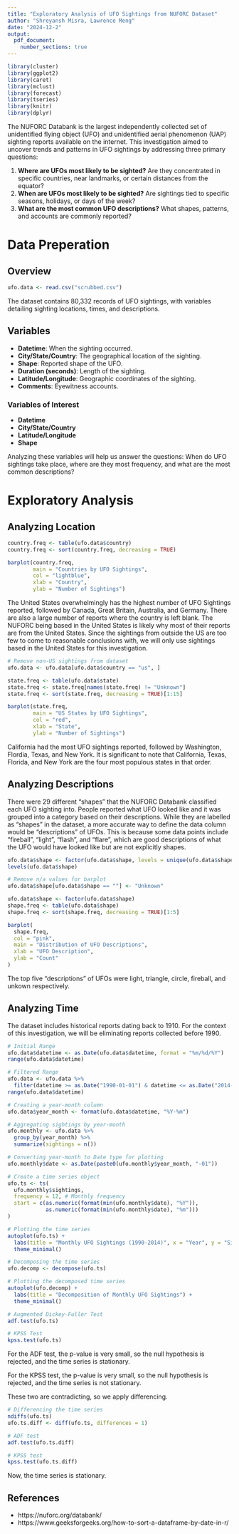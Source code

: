 ```yaml
---
title: "Exploratory Analysis of UFO Sightings from NUFORC Dataset"
author: "Shreyansh Misra, Lawrence Meng"
date: "2024-12-2"
output:
  pdf_document:
    number_sections: true
---
```

```r
library(cluster)
library(ggplot2)
library(caret)
library(mclust)
library(forecast)
library(tseries)
library(knitr)
library(dplyr)
```

The NUFORC Databank is the largest independently collected set of unidentified flying object (UFO) and unidentified aerial phenomenon (UAP) sighting reports available on the internet. This investigation aimed to uncover trends and patterns in UFO sightings by addressing three primary questions: 

1. **Where are UFOs most likely to be sighted?** Are they concentrated in specific countries, near landmarks, or certain distances from the equator?  
2. **When are UFOs most likely to be sighted?** Are sightings tied to specific seasons, holidays, or days of the week?  
3. **What are the most common UFO descriptions?** What shapes, patterns, and accounts are commonly reported?  

# Data Preperation
## Overview

```r
ufo.data <- read.csv("scrubbed.csv")
```

The dataset contains 80,332 records of UFO sightings, with variables detailing sighting locations, times, and descriptions. 

## Variables
- **Datetime**: When the sighting occurred.
- **City/State/Country**: The geographical location of the sighting.
- **Shape**: Reported shape of the UFO.
- **Duration (seconds)**: Length of the sighting.
- **Latitude/Longitude**: Geographic coordinates of the sighting.
- **Comments**: Eyewitness accounts.

### Variables of Interest
- **Datetime**
- **City/State/Country**
- **Latitude/Longitude**
- **Shape**

Analyzing these variables will help us answer the questions: When do UFO sightings take place, where are they most frequency, and what are the most common descriptions?

# Exploratory Analysis
## Analyzing Location

```r
country.freq <- table(ufo.data$country)
country.freq <- sort(country.freq, decreasing = TRUE)

barplot(country.freq,
        main = "Countries by UFO Sightings",
        col = "lightblue",
        xlab = "Country",
        ylab = "Number of Sightings")
```
The United States overwhelmingly has the highest number of UFO Sightings reported, followed by Canada, Great Britain, Australia, and Germany. There are also a large number of reports where the country is left blank. The NUFORC being based in the United States is likely why most of their reports are from the United States. Since the sightings from outside the US are too few to come to reasonable conclusions with, we will only use sightings based in the United States for this investigation. 

```r
# Remove non-US sightings from dataset
ufo.data <- ufo.data[ufo.data$country == "us", ]

state.freq <- table(ufo.data$state)
state.freq <- state.freq[names(state.freq) != "Unknown"]
state.freq <- sort(state.freq, decreasing = TRUE)[1:15]

barplot(state.freq,
        main = "US States by UFO Sightings",
        col = "red",
        xlab = "State",
        ylab = "Number of Sightings")
```
California had the most UFO sightings reported, followed by Washington, Flordia, Texas, and New York. It is significant to note that California, Texas, Florida, and New York are the four most populous states in that order.

## Analyzing Descriptions

There were 29 different "shapes" that the NUFORC Databank classified each UFO sighting into. People reported what UFO looked like and it was grouped into a category based on their descriptions. While they are labelled as "shapes" in the dataset, a more accurate way to define the data column would be "descriptions" of UFOs. This is because some data points include "fireball", "light", "flash", and "flare", which are good descriptions of what the UFO would have looked like but are not explicitly shapes.

```r
ufo.data$shape <- factor(ufo.data$shape, levels = unique(ufo.data$shape))
levels(ufo.data$shape)
```
```r
# Remove n/a values for barplot
ufo.data$shape[ufo.data$shape == ""] <- "Unknown"

ufo.data$shape <- factor(ufo.data$shape)
shape.freq <- table(ufo.data$shape)
shape.freq <- sort(shape.freq, decreasing = TRUE)[1:5]

barplot(
  shape.freq,
  col = "pink",
  main = "Distribution of UFO Descriptions",
  xlab = "UFO Description",
  ylab = "Count"
)
```
The top five "descriptions" of UFOs were light, triangle, circle, fireball, and unkown respectively. 


## Analyzing Time

The dataset includes historical reports dating back to 1910. For the context of this investigation, we will be eliminating reports collected before 1990.

```r
# Initial Range
ufo.data$datetime <- as.Date(ufo.data$datetime, format = "%m/%d/%Y")
range(ufo.data$datetime)

# Filtered Range
ufo.data <- ufo.data %>%
  filter(datetime >= as.Date("1990-01-01") & datetime <= as.Date("2014-05-01"))
range(ufo.data$datetime)
```

```r
# Creating a year-month column
ufo.data$year_month <- format(ufo.data$datetime, "%Y-%m")

# Aggregating sightings by year-month
ufo.monthly <- ufo.data %>%
  group_by(year_month) %>%
  summarize(sightings = n())

# Converting year-month to Date type for plotting
ufo.monthly$date <- as.Date(paste0(ufo.monthly$year_month, "-01"))
```

```r
# Create a time series object
ufo.ts <- ts(
  ufo.monthly$sightings,
  frequency = 12, # Monthly frequency
  start = c(as.numeric(format(min(ufo.monthly$date), "%Y")),
            as.numeric(format(min(ufo.monthly$date), "%m")))
)

# Plotting the time series
autoplot(ufo.ts) +
  labs(title = "Monthly UFO Sightings (1990-2014)", x = "Year", y = "Sightings") +
  theme_minimal()
```

```r
# Decomposing the time series
ufo.decomp <- decompose(ufo.ts)

# Plotting the decomposed time series
autoplot(ufo.decomp) +
  labs(title = "Decomposition of Monthly UFO Sightings") +
  theme_minimal()
```

```r
# Augmented Dickey-Fuller Test
adf.test(ufo.ts)

# KPSS Test
kpss.test(ufo.ts)
```
For the ADF test, the p-value is very small, so the null hypothesis is rejected, and the time series is stationary.

For the KPSS test, the p-value is very small, so the null hypothesis is rejected, and the time series is not stationary.

These two are contradicting, so we apply differencing.

```r
# Differencing the time series
ndiffs(ufo.ts)
ufo.ts.diff <- diff(ufo.ts, differences = 1)

# ADF test
adf.test(ufo.ts.diff)

# KPSS test
kpss.test(ufo.ts.diff)

```
Now, the time series is stationary. 


## References
- https://nuforc.org/databank/
- https://www.geeksforgeeks.org/how-to-sort-a-dataframe-by-date-in-r/





